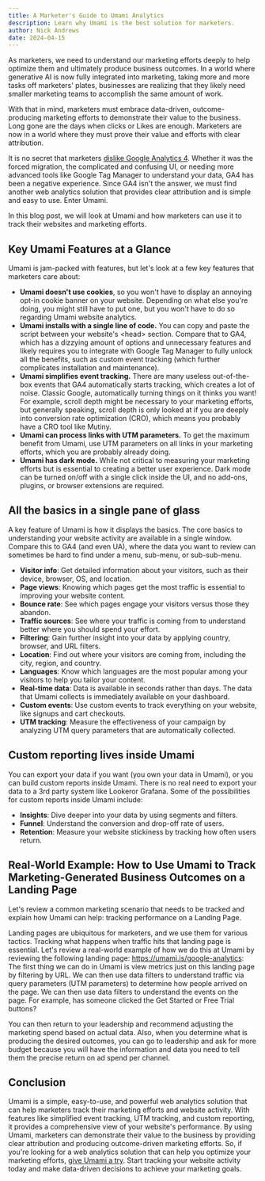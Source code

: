 ```yaml
---
title: A Marketer's Guide to Umami Analytics
description: Learn why Umami is the best solution for marketers.
author: Nick Andrews
date: 2024-04-15
---
```


As marketers, we need to understand our marketing efforts deeply to help optimize them and ultimately produce business outcomes.
In a world where generative AI is now fully integrated into marketing, taking more and more tasks off marketers' plates, businesses are
realizing that they likely need smaller marketing teams to accomplish the same amount of work.

With that in mind, marketers must embrace data-driven, outcome-producing marketing efforts to demonstrate their value to the business.
Long gone are the days when clicks or Likes are enough. Marketers are now in a world where they must prove their value and efforts with
clear attribution.

It is no secret that marketers [dislike Google Analytics 4](https://searchengineland.com/google-analytics-4-we-hate-428942). Whether it was the forced migration, the complicated and confusing UI, or
needing more advanced tools like Google Tag Manager to understand your data, GA4 has been a negative experience. Since GA4 isn't the answer,
we must find another web analytics solution that provides clear attribution and is simple and easy to use. Enter Umami.

In this blog post, we will look at Umami and how marketers can use it to track their websites and marketing efforts.

## Key Umami Features at a Glance

Umami is jam-packed with features, but let's look at a few key features that marketers care about:

- **Umami doesn't use cookies**, so you won't have to display an annoying opt-in cookie banner on your website. Depending on what else you're doing, you might still have to put one, but you won't have to do so regarding Umami website analytics.
- **Umami installs with a single line of code.** You can copy and paste the script between your website's &lt;head&gt; section. Compare that to GA4, which has a dizzying amount of options and unnecessary features and likely requires you to integrate with Google Tag Manager to fully unlock all the benefits, such as custom event tracking (which further complicates installation and maintenance).
- **Umami simplifies event tracking.** There are many useless out-of-the-box events that GA4 automatically starts tracking, which creates a lot of noise. Classic Google, automatically turning things on it thinks you want! For example, scroll depth might be necessary to your marketing efforts, but generally speaking, scroll depth is only looked at if you are deeply into conversion rate optimization (CRO), which means you probably have a CRO tool like Mutiny.
- **Umami can process links with UTM parameters.** To get the maximum benefit from Umami, use UTM parameters on all links in your marketing efforts, which you are probably already doing.
- **Umami has dark mode.** While not critical to measuring your marketing efforts but is essential to creating a better user experience. Dark mode can be turned on/off with a single click inside the UI, and no add-ons, plugins, or browser extensions are required.

## All the basics in a single pane of glass

A key feature of Umami is how it displays the basics. The core basics to understanding your website activity are available in a single window.
Compare this to GA4 (and even UA), where the data you want to review can sometimes be hard to find under a menu, sub-menu, or sub-sub-menu.

- **Visitor info**: Get detailed information about your visitors, such as their device, browser, OS, and location.
- **Page views**: Knowing which pages get the most traffic is essential to improving your website content.
- **Bounce rate**: See which pages engage your visitors versus those they abandon.
- **Traffic sources**: See where your traffic is coming from to understand better where you should spend your effort.
- **Filtering**: Gain further insight into your data by applying country, browser, and URL filters.
- **Location**: Find out where your visitors are coming from, including the city, region, and country.
- **Languages**: Know which languages are the most popular among your visitors to help you tailor your content.
- **Real-time data**: Data is available in seconds rather than days. The data that Umami collects is immediately available on your dashboard.
- **Custom events**: Use custom events to track everything on your website, like signups and cart checkouts.
- **UTM tracking**: Measure the effectiveness of your campaign by analyzing UTM query parameters that are automatically collected.

## Custom reporting lives inside Umami

You can export your data if you want (you own your data in Umami), or you can build custom reports inside Umami. There is no real need to
export your data to a 3rd party system like Lookeror Grafana. Some of the possibilities for custom reports inside Umami include:

- **Insights**: Dive deeper into your data by using segments and filters.
- **Funnel**: Understand the conversion and drop-off rate of users.
- **Retention**: Measure your website stickiness by tracking how often users return.

## Real-World Example: How to Use Umami to Track Marketing-Generated Business Outcomes on a Landing Page

Let's review a common marketing scenario that needs to be tracked and explain how Umami can help: tracking performance on a Landing Page.

Landing pages are ubiquitous for marketers, and we use them for various tactics. Tracking what happens when traffic hits that landing page is
essential. Let's review a real-world example of how we do this at Umami by reviewing the following landing page: https://umami.is/google-analytics:
The first thing we can do in Umami is view metrics just on this landing page by filtering by URL.
We can then use data filters to understand traffic via query parameters (UTM parameters) to determine how people arrived on the page.
We can then use data filters to understand the events on the page. For example, has someone clicked the Get Started or Free Trial buttons?

You can then return to your leadership and recommend adjusting the marketing spend based on actual data. Also, when you determine what is
producing the desired outcomes, you can go to leadership and ask for more budget because you will have the information and data you need to
tell them the precise return on ad spend per channel.

## Conclusion

Umami is a simple, easy-to-use, and powerful web analytics solution that can help marketers track their marketing efforts and website activity.
With features like simplified event tracking, UTM tracking, and custom reporting, it provides a comprehensive view of your website's performance.
By using Umami, marketers can demonstrate their value to the business by providing clear attribution and producing outcome-driven marketing efforts.
So, if you're looking for a web analytics solution that can help you optimize your marketing efforts, [give Umami a try](https://cloud.umami.is/signup?utm_source=umami-internal&utm_medium=blog&utm_campaign=marketers-guide-to-umami-analytics).
Start tracking your website activity today and make data-driven decisions to achieve your marketing goals.
